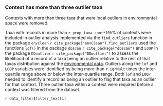 ### Context has more than three outlier taxa

Contexts with more than three taxa that were local outliers in environmental space were removed.

Taxa with records in more than `r prop_taxa_cont*100`% of contexts were included in outlier analysis implemented via the `find_outliers` function in the package `envClean` `r cite_package("envClean")`. `find_outliers` used the functions `lof()` in the package `dbscan` `r cite_package("dbscan")` and `LOOP` in the package `DDoutlier` `r cite_package("DDoutlier")` to assess the likelihood of a record of a taxa being an outlier relative to the rest of that taxas distribution against the [environmental data](#envDataSources). Outliers along the `lof` and `LOOP` variables were identified by being more than `r iqrMult` times the inter-quartile range above or below the inter-quartile range. Both `lof` and `LOOP` needed to identify a record as being an outlier to flag that taxa as an outlier for that context. Three outlier taxa within a context were required before a context was filtered from the dataset.

`r data_filter$filter_text[i]`

<br>
